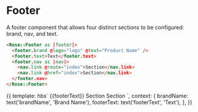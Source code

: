 
<Meta title="Rose/Footer" component="Footer" />

# Footer

A footer component that allows four distinct sections to be configured: brand, nav, and text.

```html
<Rose::Footer as |footer|>
  <footer.brand @logo="logo" @text="Product Name" />
  <footer.text>Text</footer.text>
  <footer.nav as |nav|>
    <nav.link @route="index">Section</nav.link>
    <nav.link @href="index">Section</nav.link>
  </footer.nav>
</Rose::Footer>
```

<Preview>
  <Story name="Basic">
    {{
      template: hbs`
      <Rose::Footer as |footer|>
        <footer.brand @logo="logo" @text={{brandName}} />
        <footer.text>{{footerText}}</footer.text>
        <footer.nav as |nav|>
          <nav.link @route="index">Section</nav.link>
          <nav.link @href="index">Section</nav.link>
        </footer.nav>
      </Rose::Footer>
    `,
      context: {
        brandName: text('brandName', 'Brand Name'),
        footerText: text('footerText', 'Text'),
      },
    }}
  </Story>
</Preview>
